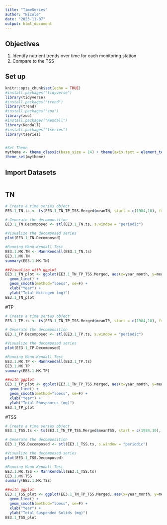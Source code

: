 ```yaml
---
title: "TimeSeries"
author: "Nicole"
date: "2023-11-07"
output: html_document
---
```

## Objectives
1. Identify nutrient trends over time for each monitoring station
2. Compare to the TSS

## Set up
```r
knitr::opts_chunk$set(echo = TRUE)
#install.packages("tidyverse")
library(tidyverse)
#install.packages("trend")
library(trend)
#install.packages("zoo")
library(zoo)
#install.packages("Kendall")
library(Kendall)
#install.packages("tseries")
library(tseries)


#Set Theme
mytheme <- theme_classic(base_size = 14) + theme(axis.text = element_text(color = "black"), legend.position = "top")
theme_set(mytheme)
```

## Import Datasets
```r

```

## TN
```r
# Create a time series object
EE3.1_TN.ts <- ts(EE3.1_TN_TP_TSS.Merged$meanTN, start = c(1984,10), frequency =12)

# Generate the decomposition
EE3.1_TN.Decomposed <- stl(EE3.1_TN.ts, s.window = "periodic")

#Visualize the decomposed series
plot(EE3.1_TN.Decomposed)

#Running Mann-Kendall Test
EE3.1.MK.TN <- MannKendall(EE3.1_TN.ts)
EE3.1.MK.TN
summary(EE3.1.MK.TN)

##Visualize with ggplot
EE3.1_TN_plot <- ggplot(EE3.1_TN_TP_TSS.Merged, aes(x=year_month, y=meanTN)) +
  geom_line() +
  geom_smooth(method="loess", se=F) +
  xlab("Year") +
  ylab("Total Nitrogen (mg)")
EE3.1_TN_plot

```

#TP
```r
# Create a time series object
EE3.1_TP.ts <- ts(EE3.1_TN_TP_TSS.Merged$meanTP, start = c(1984,10), frequency =12)

# Generate the decomposition
EE3.1_TP.Decomposed <- stl(EE3.1_TP.ts, s.window = "periodic")

#Visualize the decomposed series
plot(EE3.1_TP.Decomposed)

#Running Mann-Kendall Test
EE3.1.MK.TP <- MannKendall(EE3.1_TP.ts)
EE3.1.MK.TP
summary(EE3.1.MK.TP)

##with ggplot
EE3.1_TP_plot <- ggplot(EE3.1_TN_TP_TSS.Merged, aes(x=year_month, y=meanTP)) +
  geom_line() +
  geom_smooth(method="loess", se=F) +
  xlab("Year") +
  ylab("Total Phosphorus (mg)")
EE3.1_TP_plot
```

#TSS
```r
# Create a time series object
EE3.1_TSS.ts <- ts(EE3.1_TN_TP_TSS.Merged$meanTSS, start = c(1984,10), frequency =12)

# Generate the decomposition
EE3.1_TSS.Decomposed <- stl(EE3.1_TSS.ts, s.window = "periodic")

#Visualize the decomposed series
plot(EE3.1_TSS.Decomposed)

#Running Mann-Kendall Test
EE3.1.MK.TSS <- MannKendall(EE3.1_TSS.ts)
EE3.1.MK.TSS
summary(EE3.1.MK.TSS)

##with ggplot
EE3.1_TSS_plot <- ggplot(EE3.1_TN_TP_TSS.Merged, aes(x=year_month, y=meanTSS)) +
  geom_line() +
  geom_smooth(method="loess", se=F) +
  xlab("Year") +
  ylab("Total Suspended Solids (mg)")
EE3.1_TSS_plot
```